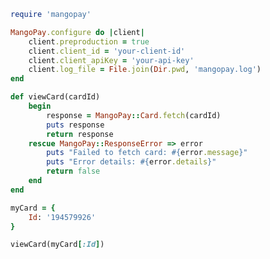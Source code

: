   
```ruby Ruby  
require 'mangopay'

MangoPay.configure do |client|
    client.preproduction = true
    client.client_id = 'your-client-id'
    client.client_apiKey = 'your-api-key'
    client.log_file = File.join(Dir.pwd, 'mangopay.log')
end

def viewCard(cardId)
    begin
        response = MangoPay::Card.fetch(cardId)
        puts response
        return response
    rescue MangoPay::ResponseError => error
        puts "Failed to fetch card: #{error.message}"
        puts "Error details: #{error.details}"
        return false
    end
end

myCard = {
    Id: '194579926'
}

viewCard(myCard[:Id])  
```